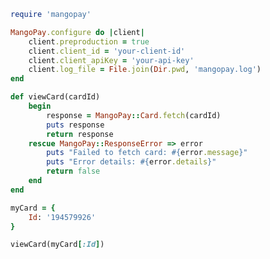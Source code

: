   
```ruby Ruby  
require 'mangopay'

MangoPay.configure do |client|
    client.preproduction = true
    client.client_id = 'your-client-id'
    client.client_apiKey = 'your-api-key'
    client.log_file = File.join(Dir.pwd, 'mangopay.log')
end

def viewCard(cardId)
    begin
        response = MangoPay::Card.fetch(cardId)
        puts response
        return response
    rescue MangoPay::ResponseError => error
        puts "Failed to fetch card: #{error.message}"
        puts "Error details: #{error.details}"
        return false
    end
end

myCard = {
    Id: '194579926'
}

viewCard(myCard[:Id])  
```